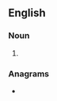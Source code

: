 ==English==

===Noun===
{{head|en|noun plural form}}

# {{plural of|aider|lang=en}}

===Anagrams===
* {{anagrams|en|arised|deairs|idears|irades|raised|redias|resaid|saried}}